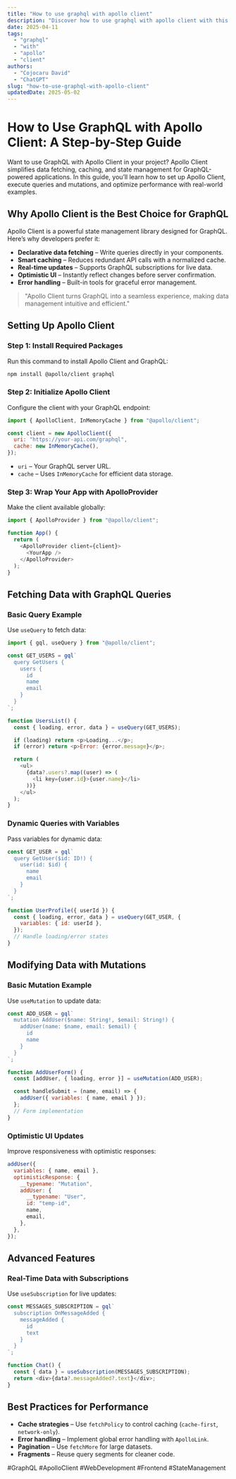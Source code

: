 ```yaml
---
title: "How to use graphql with apollo client"
description: "Discover how to use graphql with apollo client with this in-depth guide, providing actionable insights and practical tips to boost your knowledge and results."
date: 2025-04-11
tags:
  - "graphql"
  - "with"
  - "apollo"
  - "client"
authors:
  - "Cojocaru David"
  - "ChatGPT"
slug: "how-to-use-graphql-with-apollo-client"
updatedDate: 2025-05-02
---
```


# How to Use GraphQL with Apollo Client: A Step-by-Step Guide  

Want to use GraphQL with Apollo Client in your project? Apollo Client simplifies data fetching, caching, and state management for GraphQL-powered applications. In this guide, you’ll learn how to set up Apollo Client, execute queries and mutations, and optimize performance with real-world examples.  

## Why Apollo Client is the Best Choice for GraphQL  

Apollo Client is a powerful state management library designed for GraphQL. Here’s why developers prefer it:  

- **Declarative data fetching** – Write queries directly in your components.  
- **Smart caching** – Reduces redundant API calls with a normalized cache.  
- **Real-time updates** – Supports GraphQL subscriptions for live data.  
- **Optimistic UI** – Instantly reflect changes before server confirmation.  
- **Error handling** – Built-in tools for graceful error management.  

> "Apollo Client turns GraphQL into a seamless experience, making data management intuitive and efficient."  

## Setting Up Apollo Client  

### Step 1: Install Required Packages  

Run this command to install Apollo Client and GraphQL:  

```bash  
npm install @apollo/client graphql  
```  

### Step 2: Initialize Apollo Client  

Configure the client with your GraphQL endpoint:  

```javascript  
import { ApolloClient, InMemoryCache } from "@apollo/client";  

const client = new ApolloClient({  
  uri: "https://your-api.com/graphql",  
  cache: new InMemoryCache(),  
});  
```  

- `uri` – Your GraphQL server URL.  
- `cache` – Uses `InMemoryCache` for efficient data storage.  

### Step 3: Wrap Your App with ApolloProvider  

Make the client available globally:  

```javascript  
import { ApolloProvider } from "@apollo/client";  

function App() {  
  return (  
    <ApolloProvider client={client}>  
      <YourApp />  
    </ApolloProvider>  
  );  
}  
```  

## Fetching Data with GraphQL Queries  

### Basic Query Example  

Use `useQuery` to fetch data:  

```javascript  
import { gql, useQuery } from "@apollo/client";  

const GET_USERS = gql`  
  query GetUsers {  
    users {  
      id  
      name  
      email  
    }  
  }  
`;  

function UsersList() {  
  const { loading, error, data } = useQuery(GET_USERS);  

  if (loading) return <p>Loading...</p>;  
  if (error) return <p>Error: {error.message}</p>;  

  return (  
    <ul>  
      {data?.users?.map((user) => (  
        <li key={user.id}>{user.name}</li>  
      ))}  
    </ul>  
  );  
}  
```  

### Dynamic Queries with Variables  

Pass variables for dynamic data:  

```javascript  
const GET_USER = gql`  
  query GetUser($id: ID!) {  
    user(id: $id) {  
      name  
      email  
    }  
  }  
`;  

function UserProfile({ userId }) {  
  const { loading, error, data } = useQuery(GET_USER, {  
    variables: { id: userId },  
  });  
  // Handle loading/error states  
}  
```  

## Modifying Data with Mutations  

### Basic Mutation Example  

Use `useMutation` to update data:  

```javascript  
const ADD_USER = gql`  
  mutation AddUser($name: String!, $email: String!) {  
    addUser(name: $name, email: $email) {  
      id  
      name  
    }  
  }  
`;  

function AddUserForm() {  
  const [addUser, { loading, error }] = useMutation(ADD_USER);  

  const handleSubmit = (name, email) => {  
    addUser({ variables: { name, email } });  
  };  
  // Form implementation  
}  
```  

### Optimistic UI Updates  

Improve responsiveness with optimistic responses:  

```javascript  
addUser({  
  variables: { name, email },  
  optimisticResponse: {  
    __typename: "Mutation",  
    addUser: {  
      __typename: "User",  
      id: "temp-id",  
      name,  
      email,  
    },  
  },  
});  
```  

## Advanced Features  

### Real-Time Data with Subscriptions  

Use `useSubscription` for live updates:  

```javascript  
const MESSAGES_SUBSCRIPTION = gql`  
  subscription OnMessageAdded {  
    messageAdded {  
      id  
      text  
    }  
  }  
`;  

function Chat() {  
  const { data } = useSubscription(MESSAGES_SUBSCRIPTION);  
  return <div>{data?.messageAdded?.text}</div>;  
}  
```  

## Best Practices for Performance  

- **Cache strategies** – Use `fetchPolicy` to control caching (`cache-first`, `network-only`).  
- **Error handling** – Implement global error handling with `ApolloLink`.  
- **Pagination** – Use `fetchMore` for large datasets.  
- **Fragments** – Reuse query segments for cleaner code.  

#GraphQL #ApolloClient #WebDevelopment #Frontend #StateManagement